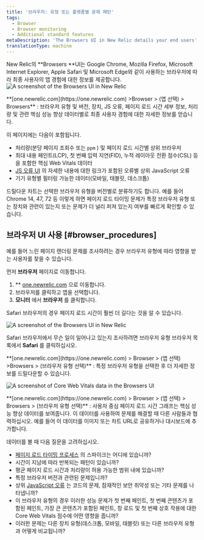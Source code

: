 ```yaml
---
title: '브라우저: 유형 또는 플랫폼별 문제 패턴'
tags:
  - Browser
  - Browser monitoring
  - Additional standard features
metaDescription: 'The Browsers UI in New Relic details your end users'' experience with your app by type (Chrome, Edge, Safari, etc.) and platform (mobile, tablet, desktop).'
translationType: machine
---
```





New Relic의 **Browsers **UI는 Google Chrome, Mozilla Firefox, Microsoft Internet Explorer, Apple Safari 및 Microsoft Edge와 같이 사용하는 브라우저에 따라 최종 사용자의 앱 경험에 대한 정보를 제공합니다.<img title="Browsers UI" alt="A screenshot of the Browsers UI in New Relic" src={browserBrowserOverview}/>

<figcaption>
  **[one.newrelic.com](https://one.newrelic.com) >Browser > (앱 선택) > Browsers** : 브라우저 유형 및 버전, 장치, JS 오류, 페이지 로드 시간 세부 정보, 처리량 및 관련 핵심 성능 향상 데이터별로 최종 사용자 경험에 대한 자세한 정보를 얻습니다.
</figcaption>

이 페이지에는 다음이 포함됩니다.

* 처리량(분당 페이지 조회수 또는 `ppm` ) 및 페이지 로드 시간별 상위 브라우저
* 최대 내용 페인트(LCP), 첫 번째 입력 지연(FID), 누적 레이아웃 전환 점수(CSL) 등을 포함한 핵심 Web Vitals 데이터
* [JS 오류 UI](/docs/browser/new-relic-browser/browser-pro-features/javascript-errors-page-detect-analyze-errors/) 의 자세한 내용에 대한 링크가 포함된 오류별 상위 JavaScript 오류
* 기기 유형별 필터링 가능한 데이터(모바일, 태블릿, 데스크톱)

드릴다운 차트는 선택한 브라우저 유형을 버전별로 분류하기도 합니다. 예를 들어 Chrome 14, 47, 72 등 이렇게 하면 페이지 로드 타이밍 문제가 특정 브라우저 유형 또는 장치와 관련이 있는지 또는 문제가 더 널리 퍼져 있는지 여부를 빠르게 확인할 수 있습니다.

## 브라우저 UI 사용 [#browser_procedures]

예를 들어 느린 페이지 렌더링 문제를 조사하려는 경우 브라우저 유형에 따라 영향을 받는 사용자를 찾을 수 있습니다.

먼저 **브라우저** 페이지로 이동합니다.

1. \*\* [one.newrelic.com](https://one.newrelic.com) 으로 이동합니다.
2. 브라우저를 클릭하고 앱을 선택합니다.
3. **모니터** 에서 **브라우저** 를 클릭합니다.

Safari 브라우저의 경우 페이지 로드 시간이 훨씬 더 길다는 것을 알 수 있습니다.

<img
  title="Browsers UI"
  alt="A screenshot of the Browsers UI in New Relic"
  src={browserBrowserExample}
/>

Safari 브라우저에서 무슨 일이 일어나고 있는지 조사하려면 브라우저 유형 브라우저 목록에서 **Safari** 를 클릭하십시오.

<figcaption>
  **[one.newrelic.com](https://one.newrelic.com) > Browser > (앱 선택) >Browsers > (브라우저 유형 선택)** : 특정 브라우저 유형을 선택한 후 더 자세한 정보를 드릴다운할 수 있습니다.
</figcaption>

<img
  title="Core Web Vitals data in the Browsers UI"
  alt="A screenshot of Core Web Vitals data in the Browsers UI"
  src={browserSafariExample}
/>

<figcaption>
  **[one.newrelic.com](https://one.newrelic.com) > Browser > (앱 선택) > Browsers > (브라우저 유형 선택)** : 사용자 중심 페이지 로드 시간 그래프는 핵심 성능 향상 데이터를 보여줍니다. 이 데이터를 사용하여 문제를 해결할 때 다른 사람들과 협력하십시오. 예를 들어 이 데이터를 이미지 또는 차트 URL로 공유하거나 대시보드에 추가합니다.
</figcaption>

데이터를 볼 때 다음 질문을 고려하십시오.

* [페이지 로드 타이밍 프로세스](/docs/browser/new-relic-browser/page-load-timing-resources/page-load-timing-process) 의 스파이크는 어디에 있습니까?
* 시간이 지남에 따라 반복되는 패턴이 있습니까?
* 평균 페이지 로드 시간과 처리량이 허용 가능한 범위 내에 있습니까?
* 특정 브라우저 버전과 관련된 문제입니까?
* 상위 [JavaScript 오류](/docs/browser/new-relic-browser/browser-pro-features/javascript-errors-page-detect-analyze-errors/) 는 코드의 문제, 잠재적인 보안 취약성 또는 기타 문제를 나타냅니까?
* 이 브라우저 유형의 경우 이러한 성능 문제가 첫 번째 페인트, 첫 번째 콘텐츠가 포함된 페인트, 가장 큰 콘텐츠가 포함된 페인트, 창 로드 및 첫 번째 상호 작용에 대한 Core Web Vitals 점수에 어떤 영향을 줍니까?
* 이러한 문제는 다른 장치 유형(데스크톱, 모바일, 태블릿) 또는 다른 브라우저 유형과 어떻게 비교됩니까?
